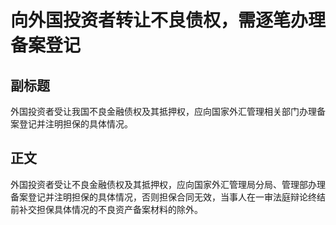 # 向外国投资者转让不良债权，需逐笔办理备案登记
## 副标题
外国投资者受让我国不良金融债权及其抵押权，应向国家外汇管理相关部门办理备案登记并注明担保的具体情况。
## 正文
外国投资者受让不良金融债权及其抵押权，应向国家外汇管理局分局、管理部办理备案登记并注明担保的具体情况，否则担保合同无效，当事人在一审法庭辩论终结前补交担保具体情况的不良资产备案材料的除外。